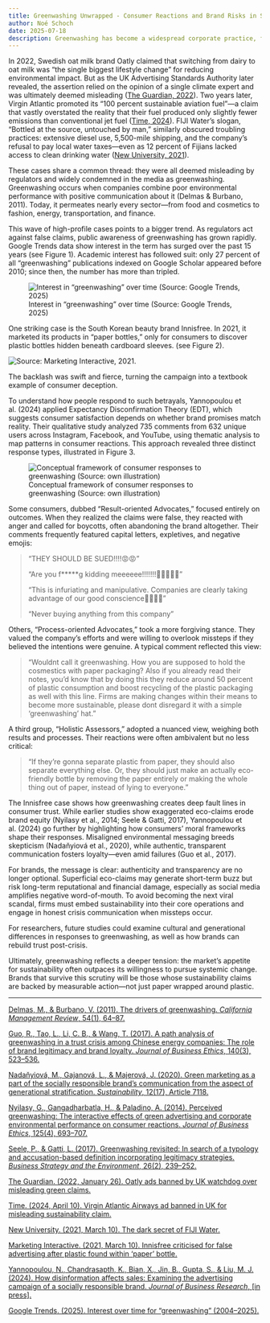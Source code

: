 ```yaml
---
title: Greenwashing Unwrapped - Consumer Reactions and Brand Risks in Sustainability Marketing
author: Noé Schoch
date: 2025-07-18
description: Greenwashing has become a widespread corporate practice, from Oatly’s “biggest lifestyle change” slogan to Innisfree’s notorious “paper bottle” scandal. As regulators crack down and consumers grow more critical, the risks of greenwashing are higher than ever. A recent study by Yannopoulou et al. (2024) highlights three distinct consumer reactions to greenwashing - outrage, cautious forgiveness, and nuanced assessment - each with major implications for brands. To survive in this era of heightened scrutiny, companies must embed sustainability into their core operations, not just their marketing. Authenticity and transparency are no longer optional - they’re the only way forward.
---
```


In 2022, Swedish oat milk brand Oatly claimed that switching from dairy to oat milk was “the single biggest lifestyle change” for reducing environmental impact. But as the UK Advertising Standards Authority later revealed, the assertion relied on the opinion of a single climate expert and was ultimately deemed misleading ([The Guardian, 2022](https://www.theguardian.com/media/2022/jan/26/oatly-ads-banned-by-uk-watchdog-over-misleading-green-claims)). Two years later, Virgin Atlantic promoted its “100 percent sustainable aviation fuel”—a claim that vastly overstated the reality that their fuel produced only slightly fewer emissions than conventional jet fuel ([Time, 2024](https://time.com/7008667/virgin-atlantic-airways-ad-banned-uk-asa-reason/)). FIJI Water’s slogan, “Bottled at the source, untouched by man,” similarly obscured troubling practices: extensive diesel use, 5,500-mile shipping, and the company’s refusal to pay local water taxes—even as 12 percent of Fijians lacked access to clean drinking water ([New University, 2021](https://newuniversity.org/2021/03/10/the-dark-secret-of-fiji-water/)).

These cases share a common thread: they were all deemed misleading by regulators and widely condemned in the media as greenwashing. Greenwashing occurs when companies combine poor environmental performance with positive communication about it (Delmas & Burbano, 2011). Today, it permeates nearly every sector—from food and cosmetics to fashion, energy, transportation, and finance.

This wave of high-profile cases points to a bigger trend. As regulators act against false claims, public awareness of greenwashing has grown rapidly. Google Trends data show interest in the term has surged over the past 15 years (see Figure 1). Academic interest has followed suit: only 27 percent of all "greenwashing" publications indexed on Google Scholar appeared before 2010; since then, the number has more than tripled.

![Interest in "greenwashing" over time (Source: Google Trends, 2025)](noe_schorch_1.png)

One striking case is the South Korean beauty brand Innisfree. In 2021, it marketed its products in "paper bottles," only for consumers to discover plastic bottles hidden beneath cardboard sleeves. (see Figure 2).

![Source: Marketing Interactive, 2021](noe_schorch_2.png). 

The backlash was swift and fierce, turning the campaign into a textbook example of consumer deception.

To understand how people respond to such betrayals, Yannopoulou et al. (2024) applied Expectancy Disconfirmation Theory (EDT), which suggests consumer satisfaction depends on whether brand promises match reality. Their qualitative study analyzed 735 comments from 632 unique users across Instagram, Facebook, and YouTube, using thematic analysis to map patterns in consumer reactions. This approach revealed three distinct response types, illustrated in Figure 3.

![Conceptual framework of consumer responses to greenwashing (Source: own illustration)](noe_schorch_3.png)

Some consumers, dubbed "Result-oriented Advocates," focused entirely on outcomes. When they realized the claims were false, they reacted with anger and called for boycotts, often abandoning the brand altogether. Their comments frequently featured capital letters, expletives, and negative emojis:

> "THEY SHOULD BE SUED!!!!😡😡"
>
> "Are you f*****g kidding meeeeee!!!!!!!🤯🤯🤯🤯🤯"
>
> "This is infuriating and manipulative. Companies are clearly taking advantage of our good conscience🤦‍♀️🤦‍♀️"
>
> "Never buying anything from this company"

Others, "Process-oriented Advocates," took a more forgiving stance. They valued the company’s efforts and were willing to overlook missteps if they believed the intentions were genuine. A typical comment reflected this view:

> "Wouldnt call it greenwashing. How you are supposed to hold the cosmestics with paper packaging? Also if you already read their notes, you’d know that by doing this they reduce around 50 percent of plastic consumption and boost recycling of the plastic packaging as well with this line. Firms are making changes within their means to become more sustainable, please dont disregard it with a simple 'greenwashing' hat."

A third group, "Holistic Assessors," adopted a nuanced view, weighing both results and processes. Their reactions were often ambivalent but no less critical:

> "If they’re gonna separate plastic from paper, they should also separate everything else. Or, they should just make an actually eco-friendly bottle by removing the paper entirely or making the whole thing out of paper, instead of lying to everyone."


The Innisfree case shows how greenwashing creates deep fault lines in consumer trust. While earlier studies show exaggerated eco-claims erode brand equity (Nyilasy et al., 2014; Seele & Gatti, 2017), Yannopoulou et al. (2024) go further by highlighting how consumers’ moral frameworks shape their responses. Misaligned environmental messaging breeds skepticism (Nadaňyiová et al., 2020), while authentic, transparent communication fosters loyalty—even amid failures (Guo et al., 2017).

For brands, the message is clear: authenticity and transparency are no longer optional. Superficial eco-claims may generate short-term buzz but risk long-term reputational and financial damage, especially as social media amplifies negative word-of-mouth. To avoid becoming the next viral scandal, firms must embed sustainability into their core operations and engage in honest crisis communication when missteps occur.

For researchers, future studies could examine cultural and generational differences in responses to greenwashing, as well as how brands can rebuild trust post-crisis.

Ultimately, greenwashing reflects a deeper tension: the market’s appetite for sustainability often outpaces its willingness to pursue systemic change. Brands that survive this scrutiny will be those whose sustainability claims are backed by measurable action—not just paper wrapped around plastic.

---

[Delmas, M., & Burbano, V. (2011). The drivers of greenwashing. *California Management Review*, 54(1), 64–87.](https://doi.org/10.1525/cmr.2011.54.1.64)

[Guo, R., Tao, L., Li, C. B., & Wang, T. (2017). A path analysis of greenwashing in a trust crisis among Chinese energy companies: The role of brand legitimacy and brand loyalty. *Journal of Business Ethics*, 140(3), 523–536.](https://doi.org/10.1007/s10551-015-2672-7)

[Nadaňyiová, M., Gajanová, L., & Majerová, J. (2020). Green marketing as a part of the socially responsible brand’s communication from the aspect of generational stratification. *Sustainability*, 12(17), Article 7118.](https://doi.org/10.3390/su12177118)

[Nyilasy, G., Gangadharbatla, H., & Paladino, A. (2014). Perceived greenwashing: The interactive effects of green advertising and corporate environmental performance on consumer reactions. *Journal of Business Ethics*, 125(4), 693–707.](https://doi.org/10.1007/s10551-013-1944-3)

[Seele, P., & Gatti, L. (2017). Greenwashing revisited: In search of a typology and accusation-based definition incorporating legitimacy strategies. *Business Strategy and the Environment*, 26(2), 239–252.](https://doi.org/10.1002/bse.1912)

[The Guardian. (2022, January 26). Oatly ads banned by UK watchdog over misleading green claims.](https://www.theguardian.com/media/2022/jan/26/oatly-ads-banned-by-uk-watchdog-over-misleading-green-claims)

[Time. (2024, April 10). Virgin Atlantic Airways ad banned in UK for misleading sustainability claim.](https://time.com/7008667/virgin-atlantic-airways-ad-banned-uk-asa-reason/)

[New University. (2021, March 10). The dark secret of FIJI Water.](https://newuniversity.org/2021/03/10/the-dark-secret-of-fiji-water/)

[Marketing Interactive. (2021, March 10). Innisfree criticised for false advertising after plastic found within ‘paper’ bottle.](https://www.marketing-interactive.com/innisfree-criticised-for-false-advertising-after-plastic-found-within-paper-bottle)

[Yannopoulou, N., Chandrasapth, K., Bian, X., Jin, B., Gupta, S., & Liu, M. J. (2024). How disinformation affects sales: Examining the advertising campaign of a socially responsible brand. *Journal of Business Research*, [in press].](https://doi.org/[INSERT DOI IF AVAILABLE])

[Google Trends. (2025). Interest over time for "greenwashing" (2004–2025).](https://trends.google.de/trends/explore?date=all&q=greenwashing&hl=de)

